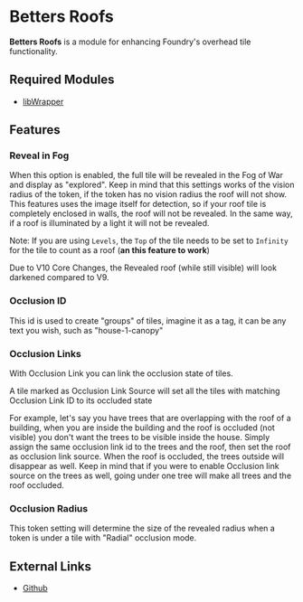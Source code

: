 

# Betters Roofs

**Betters Roofs** is a module for enhancing Foundry's overhead tile
functionality.

## Required Modules

- [libWrapper](https://foundryvtt.com/packages/lib-wrapper)

## Features

### Reveal in Fog

When this option is enabled, the full tile will be revealed in the Fog
of War and display as "explored". Keep in mind that this settings works
of the vision radius of the token, if the token has no vision radius the
roof will not show. This features uses the image itself for detection,
so if your roof tile is completely enclosed in walls, the roof will not
be revealed. In the same way, if a roof is illuminated by a light it
will not be revealed.

Note: If you are using `Levels`, the `Top` of the tile needs to be set
to `Infinity` for the tile to count as a roof (**an this feature to
work**)

<Callout type="info" emoji="ℹ️">
Due to V10 Core Changes, the Revealed roof (while still visible) will look darkened compared to V9.
</Callout>

<ImageButBetter
  src='/images/Better-Roofs/Overhead_Tile_Settings_Better_Roofs.png'
  alt='Overhead Tile Settings'
  width={2000}
  height={2000}
  className={styles.wikiimagesmall}
/>

### Occlusion ID

This id is used to create "groups" of tiles, imagine it as a tag, it can
be any text you wish, such as "house-1-canopy"

### Occlusion Links

With Occlusion Link you can link the occlusion state of tiles.

A tile marked as Occlusion Link Source will set all the tiles with
matching Occlusion Link ID to its occluded state

For example, let's say you have trees that are overlapping with the roof
of a building, when you are inside the building and the roof is occluded
(not visible) you don't want the trees to be visible inside the house.
Simply assign the same occlusion link id to the trees and the roof, then
set the roof as occlusion link source. When the roof is occluded, the
trees outside will disappear as well. Keep in mind that if you were to
enable Occlusion link source on the trees as well, going under one tree
will make all trees and the roof occluded.

### Occlusion Radius

This token setting will determine the size of the revealed radius when a
token is under a tile with "Radial" occlusion mode.

<ImageButBetter
  src='/images/Better-Roofs/Occlusion_Radius.png'
  alt='Occlusion Radius settings'
  width={2000}
  height={2000}
  className={styles.wikiimagesmall}
/>

## External Links

- [Github](https://github.com/theripper93/Better-Roofs/)
